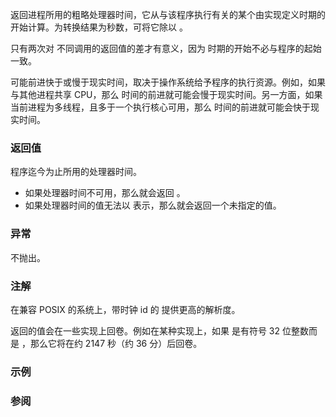 {{cpp/title|clock}}
{{cpp/chrono/c/navbar}}
{{ddcl|header=ctime|
std::clock_t clock();
}}

返回进程所用的粗略处理器时间，它从与该程序执行有关的某个由实现定义时期的开始计算。为转换结果为秒数，可将它除以 {{lc|CLOCKS_PER_SEC}}。

只有两次对 {{tt|std::clock}} 不同调用的返回值的差才有意义，因为 {{tt|std::clock}} 时期的开始不必与程序的起始一致。

{{tt|std::clock}} 可能前进快于或慢于现实时间，取决于操作系统给予程序的执行资源。例如，如果与其他进程共享 CPU，那么 {{tt|std::clock}} 时间的前进就可能会慢于现实时间。另一方面，如果当前进程为多线程，且多于一个执行核心可用，那么 {{tt|std::clock}} 时间的前进就可能会快于现实时间。

===返回值===
程序迄今为止所用的处理器时间。
* 如果处理器时间不可用，那么就会返回 {{c|(std::clock_t)(-1)}}。
* 如果处理器时间的值无法以 {{lc|std::clock_t}} 表示，那么就会返回一个未指定的值。

===异常===
不抛出。

===注解===
在兼容 POSIX 的系统上，带时钟 id {{c|CLOCK_PROCESS_CPUTIME_ID}} 的 {{posix|clock_getres|clock_gettime}} 提供更高的解析度。

{{tt|clock()}} 返回的值会在一些实现上回卷。例如在某种实现上，如果 {{lc|std::clock_t}} 是有符号 32 位整数而 {{lc|CLOCKS_PER_SEC}} 是 {{c|1'000'000}}，那么它将在约 2147 秒（约 36 分）后回卷。

===示例===
{{example
|此示例演示 {{tt|clock()}} 时间与真实时间的差异。
|code=
#include &lt;chrono&gt;
#include &lt;ctime&gt;
#include &lt;iomanip&gt;
#include &lt;iostream&gt;
#include &lt;thread&gt;

// 函数 f() 做一些耗时工作
void f()
{
    volatile double d = 0;
    for (int n = 0; n != 10000; ++n)
        for (int m = 0; m != 10000; ++m)
            d += d * n * m;
}

int main()
{
    const std::clock_t c_start = std::clock();
    auto t_start = std::chrono::high_resolution_clock::now();
    std::thread t1(f);
    std::thread t2(f); // 在两个线程上调用 f()
    t1.join();
    t2.join();
    std::clock_t c_end = std::clock();
    auto t_end = std::chrono::high_resolution_clock::now();
    
    std::cout &lt;&lt; std::fixed &lt;&lt; std::setprecision(2) &lt;&lt; "CPU time used: "
              &lt;&lt; 1000.0 * (c_end - c_start) / CLOCKS_PER_SEC &lt;&lt; "ms\n"
              &lt;&lt; "Wall clock time passed: "
              &lt;&lt; std::chrono::duration&lt;double, std::milli&gt;(t_end - t_start) &lt;&lt; '\n';
}
|p=true
|output=
CPU time used: 1590.00ms
Wall clock time passed: 808.23ms
}}

===参阅===
{{dsc begin}}
{{dsc inc|cpp/chrono/c/dsc ctime}}
{{dsc inc|cpp/chrono/c/dsc time}}
{{dsc see c|c/chrono/clock}}
{{dsc end}}

{{langlinks|de|en|es|fr|it|ja|pt|ru}}